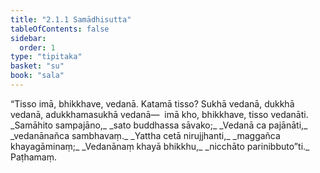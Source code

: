 ```yaml
---
title: "2.1.1 Samādhisutta"
tableOfContents: false
sidebar:
  order: 1
type: "tipitaka"
basket: "su"
book: "sala"
---
```



<DynamicBreadcrumb />

<Division number="249" book="sala" bookNo="13" page="407">

<Paragraph number="1094" book="sala">
“Tisso imā, bhikkhave, vedanā. Katamā tisso? Sukhā vedanā, dukkhā vedanā, adukkhamasukhā vedanā—  imā kho, bhikkhave, tisso vedanāti.
</Paragraph>

<Paragraph number="1095" type="verses" book="sala">
_Samāhito sampajāno,_  
_sato buddhassa sāvako;_  
_Vedanā ca pajānāti,_  
_vedanānañca sambhavaṃ._  

</Paragraph>

<Paragraph number="1096" type="verses" book="sala">
_Yattha cetā nirujjhanti,_  
_maggañca khayagāminaṃ;_  
_Vedanānaṃ khayā bhikkhu,_  
_nicchāto parinibbuto”ti._  


</Paragraph>
</Division>

<Paragraph number="1097" type="center" book="sala">
Paṭhamaṃ.
</Paragraph>